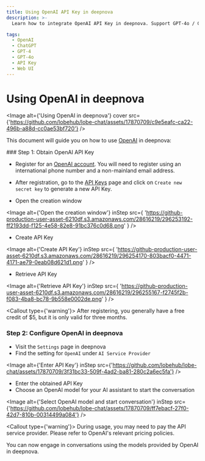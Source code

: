 ```yaml
---
title: Using OpenAI API Key in deepnova
description: >-
  Learn how to integrate OpenAI API Key in deepnova. Support GPT-4o / GPT-4-turbo / GPT-4-vision

tags:
  - OpenAI
  - ChatGPT
  - GPT-4
  - GPT-4o
  - API Key
  - Web UI
---
```


# Using OpenAI in deepnova

<Image alt={'Using OpenAI in deepnova'} cover src={'https://github.com/lobehub/lobe-chat/assets/17870709/c9e5eafc-ca22-496b-a88d-cc0ae53bf720'} />

This document will guide you on how to use [OpenAI](https://openai.com/) in deepnova:

<Steps>
  ### Step 1: Obtain OpenAI API Key

  - Register for an [OpenAI account](https://platform.openai.com/signup). You will need to register using an international phone number and a non-mainland email address.

  - After registration, go to the [API Keys](https://platform.openai.com/api-keys) page and click on `Create new secret key` to generate a new API Key.

  - Open the creation window

  <Image
    alt={'Open the creation window'}
    inStep
    src={
'https://github-production-user-asset-6210df.s3.amazonaws.com/28616219/296253192-ff2193dd-f125-4e58-82e8-91bc376c0d68.png'
}
  />

  - Create API Key

  <Image
    alt={'Create API Key'}
    inStep
    src={
'https://github-production-user-asset-6210df.s3.amazonaws.com/28616219/296254170-803bacf0-4471-4171-ae79-0eab08d621d1.png'
}
  />

  - Retrieve API Key

  <Image
    alt={'Retrieve API Key'}
    inStep
    src={
'https://github-production-user-asset-6210df.s3.amazonaws.com/28616219/296255167-f2745f2b-f083-4ba8-bc78-9b558e0002de.png'
}
  />

  <Callout type={'warning'}>
    After registering, you generally have a free credit of $5, but it is only valid for three months.
  </Callout>

  ### Step 2: Configure OpenAI in deepnova

  - Visit the `Settings` page in deepnova
  - Find the setting for `OpenAI` under `AI Service Provider`

  <Image alt={'Enter API Key'} inStep src={'https://github.com/lobehub/lobe-chat/assets/17870709/3f31bc33-509f-4ad2-ba81-280c2a6ec5fa'} />

  - Enter the obtained API Key
  - Choose an OpenAI model for your AI assistant to start the conversation

  <Image alt={'Select OpenAI model and start conversation'} inStep src={'https://github.com/lobehub/lobe-chat/assets/17870709/ff7ebacf-27f0-42d7-810b-00314499a084'} />

  <Callout type={'warning'}>
    During usage, you may need to pay the API service provider. Please refer to OpenAI's relevant
    pricing policies.
  </Callout>
</Steps>

You can now engage in conversations using the models provided by OpenAI in deepnova.
